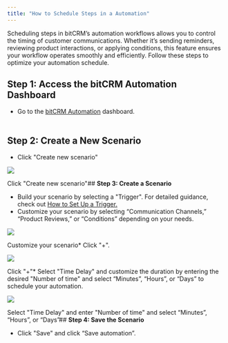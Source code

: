 ```yaml
---
title: "How to Schedule Steps in a Automation"
---
```


Scheduling steps in bitCRM’s automation workflows allows you to control the timing of customer communications. Whether it’s sending reminders, reviewing product interactions, or applying conditions, this feature ensures your workflow operates smoothly and efficiently. Follow these steps to optimize your automation schedule.

## **Step 1: Access the bitCRM Automation Dashboard**

- Go to the [bitCRM Automation](https://app.bitbybit.studio/bitcrm/automation-new) dashboard.\
  ‍

## **Step 2: Create a New Scenario**

- Click "Create new scenario"

![](https://cdn.prod.website-files.com/659655f5b20d395a5c69efcf/66f5090a8f80679c4af29197_AD_4nXcOXzD_NSvrJFws7xX3NQQCpMRHD1KZMcCbEX1zfKpk231kvVD1vILvnpijNbWqdGsGRKYnQPpibBzgSfjo39CDgeM0QB70rTXlRpxaxUvNFLi3xxr9v-OZwaKQ-Cl97Y7FfoTr_IxN9JfWiBJIXaOfNTY.png)

Click "Create new scenario"## **Step 3: Create a Scenario**

- Build your scenario by selecting a "Trigger". For detailed guidance, check out [How to Set Up a Trigger.](https://knowledge.bitbybit.studio/bitcrm/how-to-set-up-a-trigger)
- Customize your scenario by selecting “Communication Channels,” “Product Reviews,” or “Conditions” depending on your needs.

![](https://cdn.prod.website-files.com/659655f5b20d395a5c69efcf/66f52c440bc877d414b3bd8d_AD_4nXf-DXD5YeqCzilvr69Ep_H-aBMGz1JinbkOVdIa6dVhRbtqo30lNq3Yz9m-udje7o1172bw6bZ-ZVnGqfSls9c2gegPtuDhZML2mKd3vr37bL_eUkn-WehlMdkHxiVZWzUPNjQxwH9cOgP6bJOIHdEkq88h.png)

Customize your scenario\* Click "\+".

![](https://cdn.prod.website-files.com/659655f5b20d395a5c69efcf/66f5149b8b53a8e2864a5f52_AD_4nXfAYbhkMrJ8uWpICPRUjmj24QuR_LMVY9X_yjXEynvxXYX4YjNqn1CHAqXNwmTI9Plj_Ih_BieeibDih_XHQ3JBe9l4b9VHqkWtYmiveSdGHlYXA5Of6J7fUJPFO5_pwkf72xRTh2Kr2kLex2gaqRFiQkY.png)

Click "\+"\* Select "Time Delay" and customize the duration by entering the desired "Number of time" and select “Minutes”, “Hours”, or “Days” to schedule your automation.

![](https://cdn.prod.website-files.com/659655f5b20d395a5c69efcf/6708eb86cf7144e161ca74c6_AD_4nXc3deIpZvuxHMI6Txvmnf_wd8pggcPxndE86F_sjhCrdrff4_VmusfcHm0m5LHB4tj5QT3BtmTeIH83GW1eMC0UD31trOh8RcKGscbyV8ZViJ0aML4YGLKctzbNhuk1Y-aO28eQOrt-Q8QIYH02C_I5esFN.png)

Select "Time Delay" and enter "Number of time" and select “Minutes”, “Hours”, or “Days”## **Step 4: Save the Scenario**

- Click "Save" and click “Save automation”.